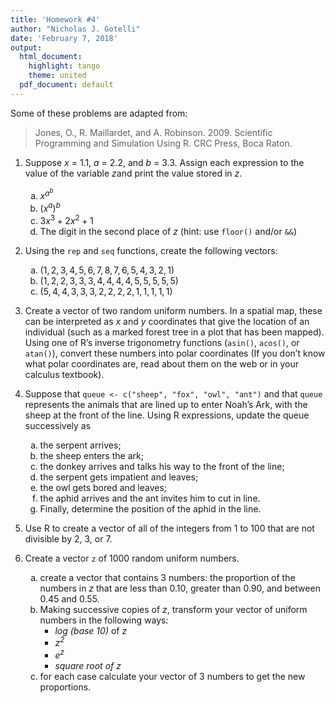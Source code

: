 ---
title: 'Homework #4'
author: "Nicholas J. Gotelli"
date: 'February 7, 2018'
output:
  html_document:
    highlight: tango
    theme: united
  pdf_document: default
---


Some of these problems are adapted from:

> Jones, O., R. Maillardet, and A. Robinson. 2009. Scientific Programming and Simulation Using R. CRC Press, Boca Raton.

1. Suppose *x* = 1.1, *a* = 2.2, and *b* = 3.3. Assign each expression to the value of the variable *z*and print the value stored in *z*.

    a) $x^{a^b}$
    b) $(x^{a})^b$
    c) $3x^3 + 2x^2 + 1$
    d) The digit in the second place of *z* (hint: use `floor()` and/or `&&`)

2. Using the `rep` and `seq` functions, create the following vectors:

    a) $(1,2,3,4,5,6,7,8,7,6,5,4,3,2,1)$
    b) $(1,2,2,3,3,3,4,4,4,4,5,5,5,5,5)$
    c) $(5,4,4,3,3,3,2,2,2,2,1,1,1,1,1)$
    
3. Create a vector of two random uniform numbers. In a spatial map, these can be interpreted as *x* and *y* coordinates that give the location of an individual (such as a marked forest tree in a plot that has been mapped). Using one of R's inverse trigonometry functions (`asin()`, `acos()`, or `atan()`), convert these numbers into polar coordinates (If you don't know what polar coordinates are, read about them on the web or in your calculus textbook).

4. Suppose that `queue <- c("sheep", "fox", "owl", "ant")` and that `queue` represents the animals that are lined up to enter Noah's Ark, with the sheep at the front of the line. Using R expressions, update the queue successively as 

    a) the serpent arrives;
    b) the sheep enters the ark;
    c) the donkey arrives and talks his way to the front of the line;
    d) the serpent gets impatient and leaves;
    e) the owl gets bored and leaves;
    f) the aphid arrives and the ant invites him to cut in line.
    g) Finally, determine the position of the aphid in the line.

5. Use R to create a vector of all of the integers from 1 to 100 that are not divisible by 2, 3, or 7.

6. Create a vector `z` of 1000 random uniform numbers. 
    a) create a vector that contains 3 numbers: the proportion of the numbers in *z* that are less than 0.10, greater than 0.90, and
    between 0.45 and 0.55.
    b) Making successive copies of *z*, transform your vector of uniform numbers in the following ways:
        - *log (base 10)* of *z*
        - *z^2^*
        - *e^z^* 
        - *square root of z*
     c) for each case calculate your vector of 3 numbers to get the new proportions.
   
